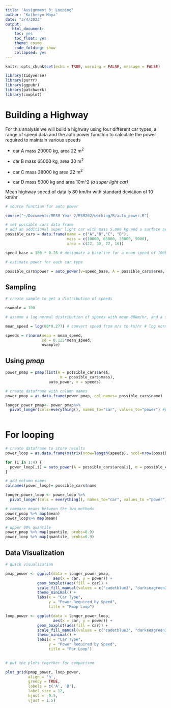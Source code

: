 ```yaml
---
title: 'Assignment 3: Looping'
author: "Katheryn Moya"
date: "3/4/2023"
output: 
   html_document:
    toc: yes
    toc_float: yes
    theme: cosmo
    code_folding: show
    collapsed: yes
---
```


```r
knitr::opts_chunk$set(echo = TRUE, warning = FALSE, message = FALSE)

library(tidyverse)
library(purrr)
library(ggpubr)
library(patchwork)
library(cowplot)
```

# Building a Highway 

For this analysis we will build a highway using four different car types, a range of speed data and the auto power function to calculate the power required to maintain various speeds 

* car A  mass 20000 kg, area 22 m^2^

* car B mass 65000 kg, area 30 m^2^

* car C mass 38000 kg area 22 m^2^

* car D mass 5000 kg and area 10m^2 *(a super light car)*

Mean highway speed of data is 80 km/hr with standard deviation of 10 km/hr

```r

# source function for auto power

source("~/Documents/MESM Year 2/ESM262/working/R/auto_power.R")

# set possible cars data frame
# add an additional super light car with mass 5,000 kg and a surface area 10m^2
possible_cars = data.frame(name = c("A","B","C", "D"),
                           mass = c(10000, 65000, 38000, 5000),
                           area = c(22, 30, 22, 10)) 

speed_base = 100 * 0.28 # designate a baseline for a mean speed of 100km/hr

# estimate power for each car type

possible_cars$power = auto_power(v=speed_base, A = possible_cars$area, m=possible_cars$mass)
```

## Sampling

```r
# create sample to get a distribution of speeds

nsample = 100

# assume a log normal distribution of speeds with mean 80km/hr, and a standard deviation of 10km/hr (12.5%)

mean_speed = log(80*0.277) # convert speed from m/s to km/hr # log normal distribution

speeds = rlnorm(mean = mean_speed, 
                sd = 0.125*mean_speed, 
                nsample) 
```

## Using *pmap* 

```r
power_pmap = pmap(list(A = possible_cars$area, 
                        m = possible_cars$mass),
                   auto_power, v = speeds)

# create dataframe with column names
power_pmap = as.data.frame(power_pmap, col.names= possible_cars$name)

longer_power_pmap<- power_pmap%>% 
  pivot_longer(cols=everything(), names_to="car", values_to="power") #pivot_longer to turn columns into rows
  
```

# For looping


```r
# create dataframe to store results 
power_loop = as.data.frame(matrix(nrow=length(speeds), ncol=nrow(possible_cars)))

for (i in 1:4) {
  power_loop[,i] = auto_power(A = possible_cars$area[i], m = possible_cars$mass[i], v = speeds)
}

# add column names
colnames(power_loop)= possible_cars$name

longer_power_loop <- power_loop %>% 
  pivot_longer(cols = everything(), names_to="car", values_to ="power")

```



```r
# compare means between the two methods
power_pmap %>% map(mean)
power_loop%>% map(mean)

# upper 90% quantile
power_pmap %>% map(quantile, probs=0.9)
power_loop %>% map(quantile, probs=0.9)
```

## Data Visualization

```r
# quick visualization

pmap_power <- ggplot(data = longer_power_pmap,
                     aes(x = car, y = power)) +
              geom_boxplot(aes(fill = car)) +
              scale_fill_manual(values = c("cadetblue3", "darkseagreen3", "darkolivegreen3", "darkslategray4")) +
              theme_minimal() +
              labs(x = "Car Type",
                   y = "Power Required by Speed",
                   title = "Pmap Loop")

loop_power <- ggplot(data = longer_power_loop,
                     aes(x = car, y = power)) +
              geom_boxplot(aes(fill = car)) +
              scale_fill_manual(values = c("cadetblue3", "darkseagreen3", "darkolivegreen3", "darkslategray4")) +
              theme_minimal() +
              labs(x = "Car Type",
                   y = "Power Required by Speed",
                   title = "For Loop")
              

```


```r
# put the plots together for comparison

plot_grid(pmap_power, loop_power, 
          align = 'h',
          greedy = TRUE,
          labels = c('A', 'B'), 
          label_size = 12,
          hjust = -0.5,
          vjust = 1.5) 

```